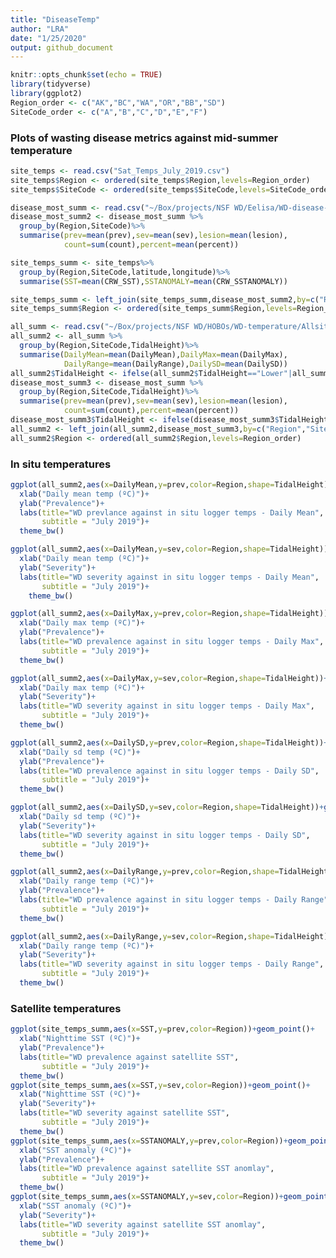 ```yaml
---
title: "DiseaseTemp"
author: "LRA"
date: "1/25/2020"
output: github_document
---
```


```r
knitr::opts_chunk$set(echo = TRUE)
library(tidyverse)
library(ggplot2)
Region_order <- c("AK","BC","WA","OR","BB","SD")
SiteCode_order <- c("A","B","C","D","E","F")
```

### Plots of wasting disease metrics against mid-summer temperature

```r
site_temps <- read.csv("Sat_Temps_July_2019.csv")
site_temps$Region <- ordered(site_temps$Region,levels=Region_order)
site_temps$SiteCode <- ordered(site_temps$SiteCode,levels=SiteCode_order)

disease_most_summ <- read.csv("~/Box/projects/NSF WD/Eelisa/WD-disease-data/Measured_Disease_summ.csv")
disease_most_summ2 <- disease_most_summ %>%
  group_by(Region,SiteCode)%>%
  summarise(prev=mean(prev),sev=mean(sev),lesion=mean(lesion),
            count=sum(count),percent=mean(percent))

site_temps_summ <- site_temps%>%
  group_by(Region,SiteCode,latitude,longitude)%>%
  summarise(SST=mean(CRW_SST),SSTANOMALY=mean(CRW_SSTANOMALY))

site_temps_summ <- left_join(site_temps_summ,disease_most_summ2,by=c("Region","SiteCode"))
site_temps_summ$Region <- ordered(site_temps_summ$Region,levels=Region_order)

all_summ <- read.csv("~/Box/projects/NSF WD/HOBOs/WD-temperature/Allsites.summJuly.2019.csv")
all_summ2 <- all_summ %>%
  group_by(Region,SiteCode,TidalHeight)%>%
  summarise(DailyMean=mean(DailyMean),DailyMax=mean(DailyMax),
            DailyRange=mean(DailyRange),DailySD=mean(DailySD))
all_summ2$TidalHeight <- ifelse(all_summ2$TidalHeight=="Lower"|all_summ2$TidalHeight=="Edge of bed","Lower/Edge","Upper")
disease_most_summ3 <- disease_most_summ %>%
  group_by(Region,SiteCode,TidalHeight)%>%
  summarise(prev=mean(prev),sev=mean(sev),lesion=mean(lesion),
            count=sum(count),percent=mean(percent))
disease_most_summ3$TidalHeight <- ifelse(disease_most_summ3$TidalHeight=="L","Lower/Edge","Upper")
all_summ2 <- left_join(all_summ2,disease_most_summ3,by=c("Region","SiteCode","TidalHeight"))
all_summ2$Region <- ordered(all_summ2$Region,levels=Region_order)
```

### In situ temperatures

```r
ggplot(all_summ2,aes(x=DailyMean,y=prev,color=Region,shape=TidalHeight))+geom_point()+
  xlab("Daily mean temp (ºC)")+
  ylab("Prevalence")+
  labs(title="WD prevlance against in situ logger temps - Daily Mean",
       subtitle = "July 2019")+
  theme_bw()

ggplot(all_summ2,aes(x=DailyMean,y=sev,color=Region,shape=TidalHeight))+geom_point()+
  xlab("Daily mean temp (ºC)")+
  ylab("Severity")+
  labs(title="WD severity against in situ logger temps - Daily Mean",
       subtitle = "July 2019")+
    theme_bw()

ggplot(all_summ2,aes(x=DailyMax,y=prev,color=Region,shape=TidalHeight))+geom_point()+
  xlab("Daily max temp (ºC)")+
  ylab("Prevalence")+
  labs(title="WD prevalence against in situ logger temps - Daily Max",
       subtitle = "July 2019")+
  theme_bw()

ggplot(all_summ2,aes(x=DailyMax,y=sev,color=Region,shape=TidalHeight))+geom_point()+
  xlab("Daily max temp (ºC)")+
  ylab("Severity")+
  labs(title="WD severity against in situ logger temps - Daily Max",
       subtitle = "July 2019")+
  theme_bw()

ggplot(all_summ2,aes(x=DailySD,y=prev,color=Region,shape=TidalHeight))+geom_point()+
  xlab("Daily sd temp (ºC)")+
  ylab("Prevalence")+
  labs(title="WD prevalence against in situ logger temps - Daily SD",
       subtitle = "July 2019")+
  theme_bw()

ggplot(all_summ2,aes(x=DailySD,y=sev,color=Region,shape=TidalHeight))+geom_point()+
  xlab("Daily sd temp (ºC)")+
  ylab("Severity")+
  labs(title="WD severity against in situ logger temps - Daily SD",
       subtitle = "July 2019")+
  theme_bw()

ggplot(all_summ2,aes(x=DailyRange,y=prev,color=Region,shape=TidalHeight))+geom_point()+
  xlab("Daily range temp (ºC)")+
  ylab("Prevalence")+
  labs(title="WD prevalence against in situ logger temps - Daily Range",
       subtitle = "July 2019")+
  theme_bw()

ggplot(all_summ2,aes(x=DailyRange,y=sev,color=Region,shape=TidalHeight))+geom_point()+
  xlab("Daily range temp (ºC)")+
  ylab("Severity")+
  labs(title="WD severity against in situ logger temps - Daily Range",
       subtitle = "July 2019")+
  theme_bw()

```

### Satellite temperatures

```r
ggplot(site_temps_summ,aes(x=SST,y=prev,color=Region))+geom_point()+
  xlab("Nighttime SST (ºC)")+
  ylab("Prevalence")+
  labs(title="WD prevalence against satellite SST",
       subtitle = "July 2019")+
  theme_bw()
ggplot(site_temps_summ,aes(x=SST,y=sev,color=Region))+geom_point()+
  xlab("Nighttime SST (ºC)")+
  ylab("Severity")+
  labs(title="WD severity against satellite SST",
       subtitle = "July 2019")+
  theme_bw()
ggplot(site_temps_summ,aes(x=SSTANOMALY,y=prev,color=Region))+geom_point()+
  xlab("SST anomaly (ºC)")+
  ylab("Prevalence")+
  labs(title="WD prevalence against satellite SST anomlay",
       subtitle = "July 2019")+
  theme_bw()
ggplot(site_temps_summ,aes(x=SSTANOMALY,y=sev,color=Region))+geom_point()+
  xlab("SST anomaly (ºC)")+
  ylab("Severity")+
  labs(title="WD severity against satellite SST anomlay",
       subtitle = "July 2019")+
  theme_bw()
```
